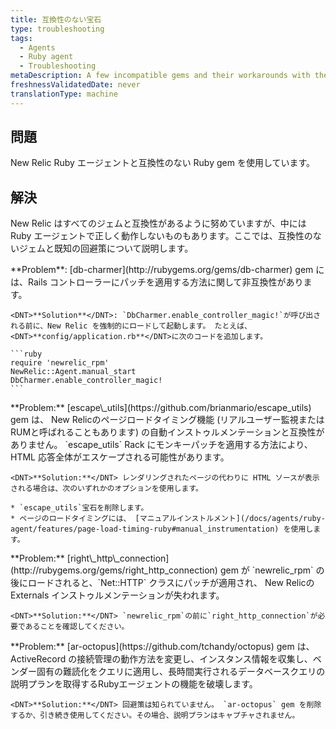 ```yaml
---
title: 互換性のない宝石
type: troubleshooting
tags:
  - Agents
  - Ruby agent
  - Troubleshooting
metaDescription: A few incompatible gems and their workarounds with the New Relic Ruby agent.
freshnessValidatedDate: never
translationType: machine
---
```


## 問題

New Relic Ruby エージェントと互換性のない Ruby gem を使用しています。

## 解決

New Relic はすべてのジェムと互換性があるように努めていますが、中には Ruby エージェントで正しく動作しないものもあります。ここでは、互換性のないジェムと既知の回避策について説明します。

<CollapserGroup>
  <Collapser id="db-charmer" title="db-charmer">
    <DNT>**Problem**</DNT>: [db-charmer](http://rubygems.org/gems/db-charmer) gem には、Rails コントローラーにパッチを適用する方法に関して非互換性があります。

    <DNT>**Solution**</DNT>: `DbCharmer.enable_controller_magic!`が呼び出される前に、New Relic を強制的にロードして起動します。 たとえば、 <DNT>**config/application.rb**</DNT>に次のコードを追加します。

    ```ruby
    require 'newrelic_rpm'
    NewRelic::Agent.manual_start
    DbCharmer.enable_controller_magic!
    ```
  </Collapser>

  <Collapser id="escape_utils" title="エスケープ・ユーティリティー">
    <DNT>**Problem:**</DNT> [escape\_utils](https://github.com/brianmario/escape_utils) gem は、 New Relicのページロードタイミング機能 (リアルユーザー監視またはRUMと呼ばれることもあります) の自動インストゥルメンテーションと互換性がありません。 `escape_utils` Rack にモンキーパッチを適用する方法により、HTML 応答全体がエスケープされる可能性があります。

    <DNT>**Solution:**</DNT> レンダリングされたページの代わりに HTML ソースが表示される場合は、次のいずれかのオプションを使用します。

    * `escape_utils`宝石を削除します。
    * ページのロードタイミングには、 [マニュアルインストルメント](/docs/agents/ruby-agent/features/page-load-timing-ruby#manual_instrumentation) を使用します。
  </Collapser>

  <Collapser id="right_http_connection" title="right_http_connection">
    <DNT>**Problem:**</DNT> [right\_http\_connection](http://rubygems.org/gems/right_http_connection) gem が `newrelic_rpm` の後にロードされると、`Net::HTTP` クラスにパッチが適用され、 New Relicの Externals インストゥルメンテーションが失われます。

    <DNT>**Solution:**</DNT> `newrelic_rpm`の前に`right_http_connection`が必要であることを確認してください。
  </Collapser>

  <Collapser id="ar-octopus" title="アーオクトパス">
    <DNT>**Problem:**</DNT> [ar-octopus](https://github.com/tchandy/octopus) gem は、ActiveRecord の接続管理の動作方法を変更し、インスタンス情報を収集し、ベンダー固有の難読化をクエリに適用し、長時間実行されるデータベースクエリの説明プランを取得するRubyエージェントの機能を破壊します。

    <DNT>**Solution:**</DNT> 回避策は知られていません。 `ar-octopus` gem を削除するか、引き続き使用してください。その場合、説明プランはキャプチャされません。
  </Collapser>
</CollapserGroup>
